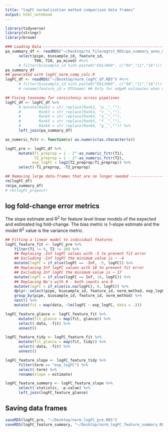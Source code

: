 ```yaml
---
title: "logFC normalization method comparison data frames"
output: html_notebook
---
```


```r
library(tidyverse)
library(stringr)
library(broom)
```


```r
### Loading Data ---------------------------------------------------------------
pa_summary_df <- readRDS("~/Desktop/to_file/mgtst_RDS/pa_summary_anno_df.RDS") %>% 
      select(pipe, biosample_id, feature_id, 
             T00, T20, pa_mixed) #%>% 
      # filter(biosample_id %in% paste0("E01JH00", c("04","11","16")))
pa_summary_df
## generated with logFC_norm_comp_calc.R 
logFC_df <- readRDS("~/Desktop/norm_logFC_df.RDS") #%>%
      # filter(biosample_id %in% paste0("E01JH00", c("04","11","16"))) %>% 
      # rename(feature_id = OTUname) ## Only for edgeR estimates when using mrexp_to_edgeR function

## Fixing taxonomy for consistency across pipelines
logFC_df <- logFC_df %>% 
      # mutate(Rank2 = str_replace(Rank2, "p__",""),
      #        Rank3 = str_replace(Rank3, "c__",""),
      #        Rank4 = str_replace(Rank4, "o__",""),
      #        Rank5 = str_replace(Rank5, "f__",""),
      #        Rank6 = str_replace(Rank6, "g__","")) %>% 
      left_join(pa_summary_df)
```


```r
as_numeric_fctr <- function(x) as.numeric(as.character(x))

logFC_pre <- logFC_df %>% 
      mutate(T1_preprop = 1 - 2^-as_numeric_fctr(T1), 
             T2_preprop = 1 - 2^-as_numeric_fctr(T2),
            exp_logFC = log2(T2_preprop/T1_preprop)) %>% 
      select(-T1_preprop, -T2_preprop)

## Removing large data-frames that are no longer needed ------------------------
rm(logFC_df)
rm(pa_summary_df)
# rm(logFC_prepost)
```



## log fold-change error metrics 
The slope estimate and R^2^ for feature level linear models of the expected and estimated log fold-change. The bias metric is 1-slope estimate and the model R^2^ value is the variance metric.

```r
## Fitting a linear model to individual features
logFC_feature_fit <- logFC_pre %>% 
    filter(T1 != 0, T2 != 20) %>% 
    ## Replacing -Inf logFC values with -5 to prevent fit error
    ## Excluding -Inf logFC the minimum value is ~ -4
    mutate(logFC = if_else(logFC == -Inf, -5, logFC)) %>% 
    ## Replacing Inf logFC values with 18 to prevent fit error
    ## Excluding Inf logFC the minimum value is ~ 17
    mutate(logFC = if_else(logFC == Inf, 18, logFC)) %>% 
    ## Replacing Na's with 0 - both counts are 0  
    mutate(logFC = if_else(is.na(logFC), 0, logFC)) %>% 
    dplyr::select(pipe, biosample_id, feature_id, norm_method, exp_logFC, logFC) %>%
    group_by(pipe, biosample_id, feature_id, norm_method) %>% 
    nest() %>% 
    mutate(fit = map(data, ~lm(logFC ~ exp_logFC, data = .)))

logFC_feature_glance <- logFC_feature_fit %>% 
      mutate(fit_glance = map(fit, glance)) %>% 
      select(-data, -fit) %>% 
      unnest()

logFC_feature_tidy <- logFC_feature_fit %>% 
      mutate(fit_glance = map(fit, tidy)) %>% 
      select(-data, -fit) %>% 
      unnest()

logFC_feature_slope <- logFC_feature_tidy %>% 
      filter(term == "exp_logFC") %>% 
      select(-term) %>% 
      rename(slope = estimate)

logFC_feature_summary <- logFC_feature_slope %>% 
      select(-statistic, -p.value) %>% 
      left_join(logFC_feature_glance)
```


## Saving data frames
```r
saveRDS(logFC_pre, "~/Desktop/norm_logFC_pre.RDS")
saveRDS(logFC_feature_summary, "~/Desktop/norm_logFC_feature_summary.RDS")
```